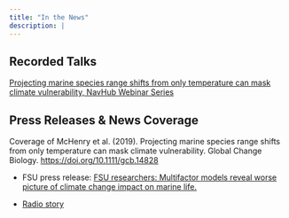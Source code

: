 ```yaml
---
title: "In the News"
description: |
---
```


## Recorded Talks

[Projecting marine species range shifts from only temperature can mask climate vulnerability, NavHub Webinar Series](https://www.youtube.com/watch?v=1_-fC_-ZX-k&t=33s)

## Press Releases & News Coverage

Coverage of McHenry et al. (2019). Projecting marine species range shifts from only temperature can mask climate vulnerability. Global Change Biology. [https://doi.org/10.1111/gcb.14828](https://doi.org/10.1111/gcb.14828)

- FSU press release: [FSU researchers: Multifactor models reveal worse picture of climate change impact on marine life.](https://news.fsu.edu/news/education-society/2019/09/30/fsu-researchers-multifactor-models-reveal-worse-picture-of-climate-change-impact-on-marine-life/)

- [Radio story](https://soundcloud.com/floridastateuniversity/climate-change-research-could-show-trouble-for-marine-life)

